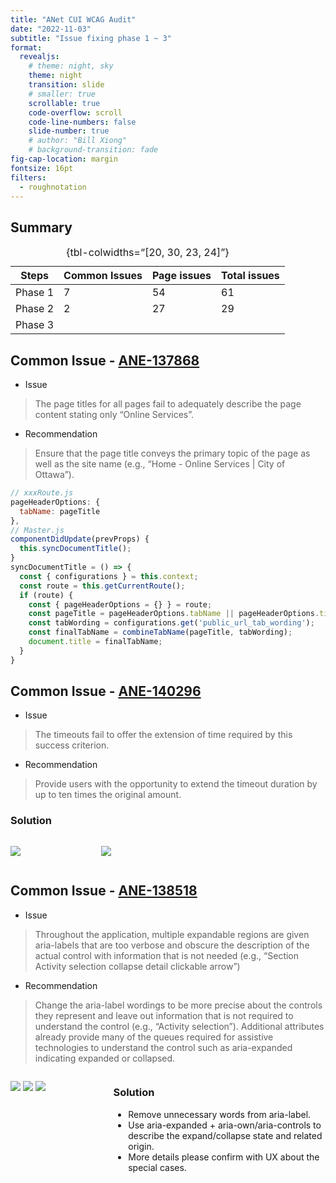 ```yaml
---
title: "ANet CUI WCAG Audit"
date: "2022-11-03"
subtitle: "Issue fixing phase 1 ~ 3"
format: 
  revealjs:
    # theme: night, sky
    theme: night
    transition: slide
    # smaller: true
    scrollable: true
    code-overflow: scroll
    code-line-numbers: false
    slide-number: true
    # author: "Bill Xiong"
    # background-transition: fade
fig-cap-location: margin
fontsize: 16pt
filters:
  - roughnotation
---
```


## Summary

| Steps | Common Issues | Page issues | Total issues |
|--------|--------|--------|--------|
| Phase 1  | 7 | 54 | 61 |
| Phase 2  | 2 | 27 | 29 |
| Phase 3  |      | | |

: {tbl-colwidths="[20, 30, 23, 24]"}

## Common Issue - [ANE-137868](https://jirafnd.dev.activenetwork.com/browse/ANE-137868)
- Issue

> The page titles for all pages fail to adequately describe the page content stating only “Online Services”.

- Recommendation

> Ensure that the page title conveys the primary topic of the page as well as the site name (e.g., “Home - Online Services | City of Ottawa”).


```.js
// xxxRoute.js
pageHeaderOptions: {
  tabName: pageTitle
},
// Master.js
componentDidUpdate(prevProps) {
  this.syncDocumentTitle();
}
syncDocumentTitle = () => {
  const { configurations } = this.context;
  const route = this.getCurrentRoute();
  if (route) {
    const { pageHeaderOptions = {} } = route;
    const pageTitle = pageHeaderOptions.tabName || pageHeaderOptions.title;
    const tabWording = configurations.get('public_url_tab_wording');
    const finalTabName = combineTabName(pageTitle, tabWording);
    document.title = finalTabName;
  }
}
```
## Common Issue - [ANE-140296](https://jirafnd.dev.activenetwork.com/browse/ANE-140296) {.smaller}
- Issue

> The timeouts fail to offer the extension of time required by this success criterion.

- Recommendation

> Provide users with the opportunity to extend the timeout duration by up to ten times the original amount.

### Solution
:::: {.columns}
::: {.column width=50%"}
![](images/ANE-140296-01.png)
:::
::: {.column width="50%"}
![](images/ANE-140296-02.png)
:::
::::


## Common Issue - [ANE-138518](https://jirafnd.dev.activenetwork.com/browse/ANE-138518) {.smaller}
- Issue

> Throughout the application, multiple expandable regions are given aria-labels that are too verbose and obscure the description of the actual control with information that is not needed (e.g., “Section Activity selection collapse detail clickable arrow”)

- Recommendation

> Change the aria-label wordings to be more precise about the controls they represent and leave out information that is not required to understand the control (e.g., “Activity selection”). Additional attributes already provide many of the queues required for assistive technologies to understand the control such as aria-expanded indicating expanded or collapsed.


:::: {.columns}
::: {.column width=50%"}
![](images/ANE-138518.png)
![](images/ANE-138518-02.png)
![](images/ANE-138518-03.png)
:::
::: {.column width="50%"}
### Solution
- Remove unnecessary words from aria-label.
- Use aria-expanded + aria-own/aria-controls to describe the expand/collapse state and related origin.
- More details please confirm with UX about the special cases.
:::
::::
